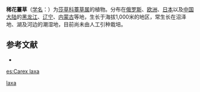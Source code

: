 {{Speciesbox
| name = 稀花薹草
| status = 
| status_system = 
| image =
| genus = Carex
| species = laxa
| authority = Wahlenb.
}}

'''稀花薹草'''（[[学名|学名]]：{{lang|la|''Carex laxa''}}）为[[莎草科|莎草科]][[薹草属|薹草属]]的植物。分布在[[俄罗斯|俄罗斯]]、[[欧洲|欧洲]]、[[日本|日本]]以及[[中国大陆|中国大陆]]的[[黑龙江|黑龙江]]、[[辽宁|辽宁]]、[[内蒙古|内蒙古]]等地，生长于海拔1,000米的地区，常生长在沼泽地、湖及河边的潮湿地，目前尚未由人工引种栽培。

== 参考文献 ==
<div class="references-small">
* {{cite web| url =http://www.bioinfo.cn/db05/KmzwSpecies.php?action=view&id=7160| title =稀花薹草| work =《中国高等植物数据库全库》| publisher =中国科学院微生物研究所| author =昆明植物研究所| accessdate =2009-02-24| deadurl =yes| archiveurl =https://web.archive.org/web/20160305024258/http://www.bioinfo.cn/db05/KmzwSpecies.php?action=view&id=7160| archivedate =2016-03-05}}
</div>
{{Taxonbar|from=Q529754}}

{{DEFAULTSORT:Carex laxa}}
[[Category:薹草属|laxa]]


{{Carex-stub}}

[[es:Carex_laxa|es:Carex laxa]]